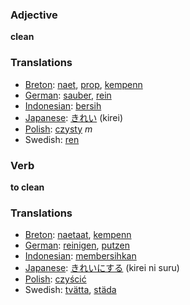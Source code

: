 === Adjective ===

'''clean'''

=== Translations ===
*[[Breton]]: [[naet]], [[prop]], [[kempenn]]
*[[German]]: [[sauber]], [[rein]]
*[[Indonesian]]: [[bersih]]
*[[Japanese]]: [[きれい]] (kirei)
*[[Polish]]: [[czysty]] ''m''
*Swedish: [[ren]]

=== Verb ===

'''to clean'''


=== Translations ===
*[[Breton]]: [[naetaat]], [[kempenn]]
*[[German]]: [[reinigen]], [[putzen]]
*[[Indonesian]]: [[bersih|membersihkan]]
*[[Japanese]]: [[きれい]]にする (kirei ni suru)
*[[Polish]]: [[czyścić]]
*Swedish: [[tvätta]], [[städa]]